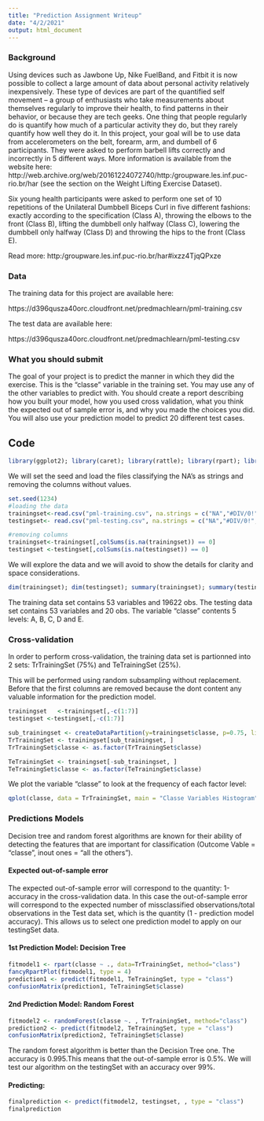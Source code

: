 ```yaml
---
title: "Prediction Assignment Writeup"
date: "4/2/2021"
output: html_document
---
```


### Background
Using devices such as Jawbone Up, Nike FuelBand, and Fitbit it is now possible to collect a large amount of data about personal activity relatively inexpensively. These type of devices are part of the quantified self movement – a group of enthusiasts who take measurements about themselves regularly to improve their health, to find patterns in their behavior, or because they are tech geeks. One thing that people regularly do is quantify how much of a particular activity they do, but they rarely quantify how well they do it. In this project, your goal will be to use data from accelerometers on the belt, forearm, arm, and dumbell of 6 participants. They were asked to perform barbell lifts correctly and incorrectly in 5 different ways. More information is available from the website here: http://web.archive.org/web/20161224072740/http:/groupware.les.inf.puc-rio.br/har (see the section on the Weight Lifting Exercise Dataset).

Six young health participants were asked to perform one set of 10 repetitions of the Unilateral Dumbbell Biceps Curl in five different fashions: exactly according to the specification (Class A), throwing the elbows to the front (Class B), lifting the dumbbell only halfway (Class C), lowering the dumbbell only halfway (Class D) and throwing the hips to the front (Class E).

Read more: http:/groupware.les.inf.puc-rio.br/har#ixzz4TjqQPxze

### Data
The training data for this project are available here:

https://d396qusza40orc.cloudfront.net/predmachlearn/pml-training.csv

The test data are available here:

https://d396qusza40orc.cloudfront.net/predmachlearn/pml-testing.csv

### What you should submit

The goal of your project is to predict the manner in which they did the exercise. This is the "classe" variable in the training set. You may use any of the other variables to predict with. You should create a report describing how you built your model, how you used cross validation, what you think the expected out of sample error is, and why you made the choices you did. You will also use your prediction model to predict 20 different test cases.

## Code
```r
library(ggplot2); library(caret); library(rattle); library(rpart); library(rattle); library(randomForest)
```

We will set the seed and load the files classifying the NA's as strings and removing the columns without values.

```r
set.seed(1234)
#loading the data
trainingset<-read.csv("pml-training.csv", na.strings = c("NA","#DIV/0!",""))
testingset<- read.csv("pml-testing.csv", na.strings = c("NA","#DIV/0!",""))

#removing columns
trainingset<-trainingset[,colSums(is.na(trainingset)) == 0]
testingset <-testingset[,colSums(is.na(testingset)) == 0]
``` 

We will explore the data and we will avoid to show the details for clarity and space considerations.

```r
dim(trainingset); dim(testingset); summary(trainingset); summary(testingset); str(trainingset); str(testingset); head(trainingset); head(testingset); 
```

The training data set contains 53 variables and 19622 obs.
The testing data set contains 53 variables and 20 obs.
The variable "classe" contents 5 levels: A, B, C, D and E.

### Cross-validation

In order to perform cross-validation, the training data set is partionned into 2 sets: TrTrainingSet (75%) and TeTrainingSet (25%).

This will be performed using random subsampling without replacement. Before that the first columns are removed because the dont content any valuable information for the prediction model. 

```r
trainingset   <-trainingset[,-c(1:7)]
testingset <-testingset[,-c(1:7)]

sub_trainingset <- createDataPartition(y=trainingset$classe, p=0.75, list=FALSE)
TrTrainingSet <- trainingset[sub_trainingset, ]
TrTrainingSet$classe <- as.factor(TrTrainingSet$classe)

TeTrainingSet <- trainingset[-sub_trainingset, ]
TeTrainingSet$classe <- as.factor(TeTrainingSet$classe)
```

We plot the variable "classe" to look at the frequency of each factor level:
```r
qplot(classe, data = TrTrainingSet, main = "Classe Variables Histogram", xlab="classe", ylab = "Frequency")

```

### Predictions Models

Decision tree and random forest algorithms are known for their ability of detecting the features that are important for classification (Outcome Vable = "classe", inout ones = "all the others").

#### Expected out-of-sample error

The expected out-of-sample error will correspond to the quantity: 1-accuracy in the cross-validation data. In this case the out-of-sample error will correspond to the expected number of missclassified observations/total observations in the Test data set, which is the quantity (1 - prediction model accuracy). This allows us to select one prediction model to apply on our testingSet data.


#### 1st Prediction Model: Decision Tree

```r
fitmodel1 <- rpart(classe ~ ., data=TrTrainingSet, method="class")
fancyRpartPlot(fitmodel1, type = 4)
prediction1 <- predict(fitmodel1, TeTrainingSet, type = "class")
confusionMatrix(prediction1, TeTrainingSet$classe)
```

#### 2nd Prediction Model: Random Forest
```r
fitmodel2 <- randomForest(classe ~. , TrTrainingSet, method="class")
prediction2 <- predict(fitmodel2, TeTrainingSet, type = "class")
confusionMatrix(prediction2, TeTrainingSet$classe)
```

The random forest algorithm is better than the Decision Tree one. The accuracy is 0.995.This means that the out-of-sample error is 0.5%. We will test our algorithm on the testingSet with an accuracy over 99%.

#### Predicting:

```r
finalprediction <- predict(fitmodel2, testingset, , type = "class")
finalprediction
```

